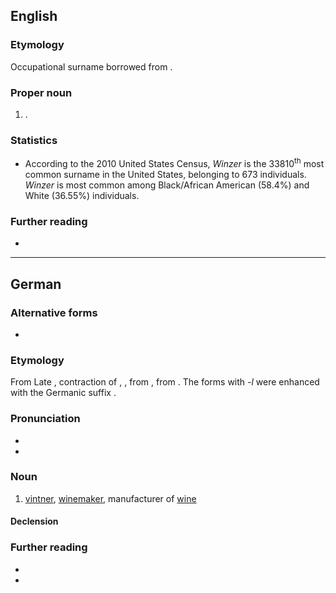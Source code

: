 ==English==

===Etymology===
Occupational surname borrowed from {{bor|en|de|Winzer||winemaker}}.

===Proper noun===
{{en-proper noun|Winzers}}

# {{surname|en|from=German}}.

===Statistics===
* According to the 2010 United States Census, ''Winzer'' is the 33810<sup>th</sup> most common surname in the United States, belonging to 673 individuals. ''Winzer'' is most common among Black/African American (58.4%) and White (36.55%) individuals.

===Further reading===
* {{R:en:DAFN}}

----

==German==
{{slim-wikipedia|lang=de}}

===Alternative forms===
* {{alt|de|Weinzierl||southern, now obsolete, except as a name}}

===Etymology===
From Late {{inh|de|gmh|winzer}}, contraction of {{m|gmh|wīnzüre}}, {{m|gmh|wīnzürel}}, from {{inh|de|goh|wīnzuril}}, from {{der|de|la|vinitor}}. The forms with ''-l'' were enhanced with the Germanic suffix {{m|gem-pro|*-ilaz}}.

===Pronunciation===
* {{IPA|de|/ˈvɪntsər/|[ˈvɪn.t͡sɐ]|[ˈʋɪn-]}}
* {{audio|de|De-Winzer.ogg|Audio}}

===Noun===
{{de-noun|m|f=in}}

# [[vintner]], [[winemaker]], manufacturer of [[wine]]
#: {{syn|de|Weinbauer}}

====Declension====
{{de-ndecl|m}}

===Further reading===
* {{R:Duden}}
* {{R:DWDS}}

{{C|de|Occupations}}